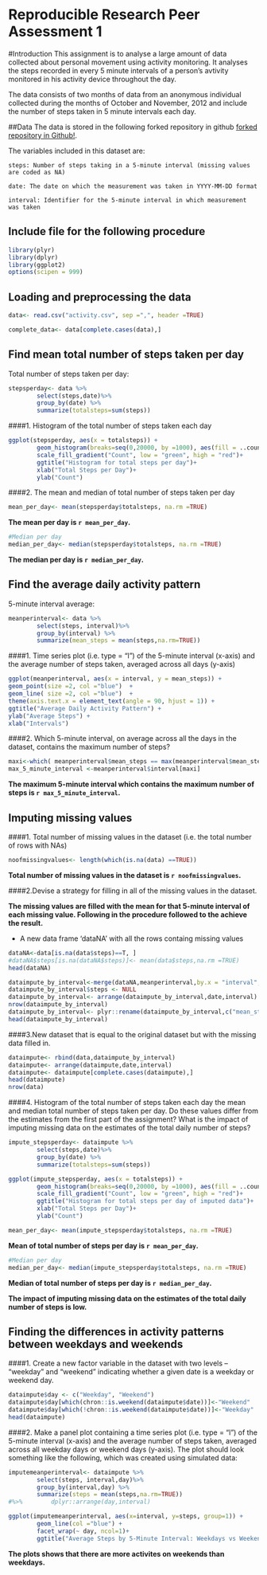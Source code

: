 

Reproducible Research Peer Assessment 1
==========================================


#Introduction
This assignment is to analyse a large amount of data collected about personal movement using activity monitoring. It analyses the steps recorded in every 5 minute intervals of a person's avtivity monitored in his activity device throughout the day. 

The data consists of two months of data from an anonymous individual collected during the months of October and November, 2012 and include the number of steps taken in 5 minute intervals each day.

##Data
The data is stored in the following forked repository in github [forked repository in Github!](https://github.com/rdpeng/RepData_PeerAssessment1).

The variables included in this dataset are:


    steps: Number of steps taking in a 5-minute interval (missing values are coded as NA)
    
    date: The date on which the measurement was taken in YYYY-MM-DD format
    
    interval: Identifier for the 5-minute interval in which measurement was taken
## Include file for the following procedure    
```r
library(plyr)
library(dplyr)
library(ggplot2)
options(scipen = 999)
```
    
## Loading and preprocessing the data

```r
data<- read.csv("activity.csv", sep =",", header =TRUE)

complete_data<- data[complete.cases(data),]

```
## Find mean total number of steps taken per day

Total number of steps taken per day: 
```r
stepsperday<- data %>% 
        select(steps,date)%>%
        group_by(date) %>%
        summarize(totalsteps=sum(steps))
```
####1. Histogram of the total number of steps taken each day
```r
ggplot(stepsperday, aes(x = totalsteps)) + 
        geom_histogram(breaks=seq(0,20000, by =1000), aes(fill = ..count..), col = "red") +
        scale_fill_gradient("Count", low = "green", high = "red")+
        ggtitle("Histogram for total steps per day")+
        xlab("Total Steps per Day")+
        ylab("Count")
```

####2. The mean and median of total number of steps taken per day

```r
mean_per_day<- mean(stepsperday$totalsteps, na.rm =TRUE)
```

**The mean per day is `r mean_per_day`.**

```r
#Median per day
median_per_day<- median(stepsperday$totalsteps, na.rm =TRUE)

```

**The median per day is `r median_per_day`.**

## Find the average daily activity pattern

5-minute interval average:

```r
meanperinterval<- data %>% 
        select(steps, interval)%>%
        group_by(interval) %>%
        summarize(mean_steps = mean(steps,na.rm=TRUE))
```
####1. Time series plot (i.e. type = "l") of the 5-minute interval (x-axis) and the average number of steps taken, averaged across all days (y-axis)
```r
ggplot(meanperinterval, aes(x = interval, y = mean_steps)) + 
geom_point(size =2, col ="blue")  +
geom_line( size =2, col ="blue")  +
theme(axis.text.x = element_text(angle = 90, hjust = 1)) +
ggtitle("Average Daily Activity Pattern") +
ylab("Average Steps") +
xlab("Intervals")
```

####2. Which 5-minute interval, on average across all the days in the dataset, contains the maximum number of steps?
```r
maxi<-which( meanperinterval$mean_steps == max(meanperinterval$mean_steps))
max_5_minute_interval <-meanperinterval$interval[maxi]
```
 **The maximum 5-minute interval which contains the maximum number of steps is `r max_5_minute_interval`.**
 
## Imputing missing values


####1. Total number of missing values in the dataset (i.e. the total number of rows with NAs)

```r
noofmissingvalues<- length(which(is.na(data) ==TRUE))
```

**Total number of missing values in the dataset is `r noofmissingvalues`.**

####2.Devise a strategy for filling in all of the missing values in the dataset.

**The missing values are filled with the mean for that 5-minute interval of each missing value. Following in the procedure followed to the achieve the result. **

* A new data frame 'dataNA' with all the rows containg missing values
```r
dataNA<-data[is.na(data$steps)==T, ]
#dataNA$steps[is.na(dataNA$steps)]<- mean(data$steps,na.rm =TRUE)
head(dataNA)
```
```r
dataimpute_by_interval<-merge(dataNA,meanperinterval,by.x = "interval",by.y="interval")
dataimpute_by_interval$steps <- NULL
dataimpute_by_interval<- arrange(dataimpute_by_interval,date,interval)
nrow(dataimpute_by_interval)
dataimpute_by_interval<- plyr::rename(dataimpute_by_interval,c("mean_steps"="steps"))
head(dataimpute_by_interval)
```
####3.New dataset that is equal to the original dataset but with the missing data filled in.
```r
dataimpute<- rbind(data,dataimpute_by_interval)
dataimpute<- arrange(dataimpute,date,interval)
dataimpute<- dataimpute[complete.cases(dataimpute),]
head(dataimpute)
nrow(data)
```
####4. Histogram of the total number of steps taken each day the mean and median total number of steps taken per day. Do these values differ from the estimates from the first part of the assignment? What is the impact of imputing missing data on the estimates of the total daily number of steps?

```r
impute_stepsperday<- dataimpute %>% 
        select(steps,date)%>%
        group_by(date) %>%
        summarize(totalsteps=sum(steps))

ggplot(impute_stepsperday, aes(x = totalsteps)) + 
        geom_histogram(breaks=seq(0,20000, by =1000), aes(fill = ..count..), col = "red") +
        scale_fill_gradient("Count", low = "green", high = "red")+
        ggtitle("Histogram for total steps per day of imputed data")+
        xlab("Total Steps per Day")+
        ylab("Count")
```

```r
mean_per_day<- mean(impute_stepsperday$totalsteps, na.rm =TRUE)
```
**Mean of total number of steps per day is `r mean_per_day`.**

```r
#Median per day
median_per_day<- median(impute_stepsperday$totalsteps, na.rm =TRUE)
```
**Median of total number of steps per day is `r median_per_day`.**

**The impact of imputing missing data on the estimates of the total daily number of steps is low.**

## Finding the differences in activity patterns between weekdays and weekends

####1. Create a new factor variable in the dataset with two levels -- "weekday" and "weekend" indicating whether a given date is a weekday or weekend day.
```r
dataimpute$day <- c("Weekday", "Weekend")
dataimpute$day[which(chron::is.weekend(dataimpute$date))]<-"Weekend"
dataimpute$day[which(!chron::is.weekend(dataimpute$date))]<-"Weekday"
head(dataimpute)
```
####2. Make a panel plot containing a time series plot (i.e. type = "l") of the 5-minute interval (x-axis) and the average number of steps taken, averaged across all weekday days or weekend days (y-axis). The plot should look something like the following, which was created using simulated data:
```r
imputemeanperinterval<- dataimpute %>% 
        select(steps, interval,day)%>%
        group_by(interval,day) %>%
        summarize(steps = mean(steps,na.rm=TRUE))
#%>%        dplyr::arrange(day,interval)

ggplot(imputemeanperinterval, aes(x=interval, y=steps, group=1)) + 
        geom_line(col ="blue") +
        facet_wrap(~ day, ncol=1)+
        ggtitle("Average Steps by 5-Minute Interval: Weekdays vs Weekends")
```

**The plots shows that there are more activites on weekends than weekdays.**

